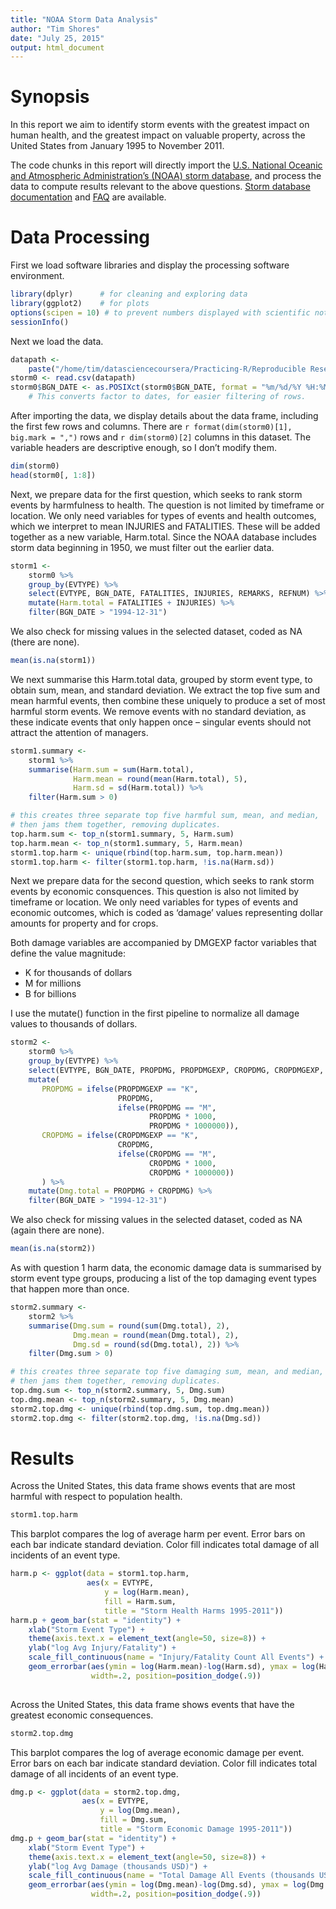 ```yaml
---
title: "NOAA Storm Data Analysis"
author: "Tim Shores"
date: "July 25, 2015"
output: html_document
---
```

# Synopsis
In this report we aim to identify storm events with the greatest impact on human health, and the greatest impact on valuable property, across the United States from January 1995 to November 2011.

The code chunks in this report will directly import the [U.S. National Oceanic and Atmospheric Administration's (NOAA) storm database](https://d396qusza40orc.cloudfront.net/repdata%2Fdata%2FStormData.csv.bz2), and process the data to compute results relevant to the above questions. [Storm database documentation](https://d396qusza40orc.cloudfront.net/repdata%2Fpeer2_doc%2Fpd01016005curr.pdf) and [FAQ](https://d396qusza40orc.cloudfront.net/repdata%2Fpeer2_doc%2FNCDC%20Storm%20Events-FAQ%20Page.pdf) are available.

# Data Processing

First we load software libraries and display the processing software environment.

```r
library(dplyr)      # for cleaning and exploring data
library(ggplot2)    # for plots
options(scipen = 10) # to prevent numbers displayed with scientific notation
sessionInfo()
```

Next we load the data.

```r
datapath <- 
    paste("/home/tim/datasciencecoursera/Practicing-R/Reproducible Research/PeerAssessment2/repdata_data_StormData.csv.bz2")
storm0 <- read.csv(datapath)
storm0$BGN_DATE <- as.POSIXct(storm0$BGN_DATE, format = "%m/%d/%Y %H:%M:%S")
    # This converts factor to dates, for easier filtering of rows.
```

After importing the data, we display details about the data frame, including the first few rows and columns. There are `r format(dim(storm0)[1], big.mark = ",")` rows and `r dim(storm0)[2]` columns in this dataset. The variable headers are descriptive enough, so I don't modify them.

```r
dim(storm0)
head(storm0[, 1:8])
```

Next, we prepare data for the first question, which seeks to rank storm events by harmfulness to health. The question is not limited by timeframe or location. We only need variables for types of events and health outcomes, which we interpret to mean INJURIES and FATALITIES. These will be added together as a new variable, Harm.total. Since the NOAA database includes storm data beginning in 1950, we must filter out the earlier data.

```r
storm1 <- 
    storm0 %>% 
    group_by(EVTYPE) %>% 
    select(EVTYPE, BGN_DATE, FATALITIES, INJURIES, REMARKS, REFNUM) %>%
    mutate(Harm.total = FATALITIES + INJURIES) %>%
    filter(BGN_DATE > "1994-12-31")
```

We also check for missing values in the selected dataset, coded as NA (there are none).

```r
mean(is.na(storm1))
```

We next summarise this Harm.total data, grouped by storm event type, to obtain sum, mean, and standard deviation. We extract the top five sum and mean harmful events, then combine these uniquely to produce a set of most harmful storm events. We remove events with no standard deviation, as these indicate events that only happen once -- singular events should not attract the attention of managers.

```r
storm1.summary <- 
    storm1 %>% 
    summarise(Harm.sum = sum(Harm.total), 
              Harm.mean = round(mean(Harm.total), 5), 
              Harm.sd = sd(Harm.total)) %>% 
    filter(Harm.sum > 0)

# this creates three separate top five harmful sum, mean, and median, 
# then jams them together, removing duplicates.
top.harm.sum <- top_n(storm1.summary, 5, Harm.sum)
top.harm.mean <- top_n(storm1.summary, 5, Harm.mean)
storm1.top.harm <- unique(rbind(top.harm.sum, top.harm.mean))
storm1.top.harm <- filter(storm1.top.harm, !is.na(Harm.sd))

```

Next we prepare data for the second question, which seeks to rank storm events by economic consquences. This question is also not limited by timeframe or location. We only need variables for types of events and economic outcomes, which is coded as 'damage' values representing dollar amounts for property and for crops. 

Both damage variables are accompanied by DMGEXP factor variables that define the value magnitude: 

- K for thousands of dollars
- M for millions
- B for billions

I use the mutate() function in the first pipeline to normalize all damage values to thousands of dollars.

```r
storm2 <- 
    storm0 %>% 
    group_by(EVTYPE) %>% 
    select(EVTYPE, BGN_DATE, PROPDMG, PROPDMGEXP, CROPDMG, CROPDMGEXP, REMARKS, REFNUM) %>%
    mutate( 
       PROPDMG = ifelse(PROPDMGEXP == "K", 
                        PROPDMG, 
                        ifelse(PROPDMG == "M", 
                               PROPDMG * 1000, 
                               PROPDMG * 1000000)),
       CROPDMG = ifelse(CROPDMGEXP == "K",
                        CROPDMG,
                        ifelse(CROPDMG == "M",
                               CROPDMG * 1000,
                               CROPDMG * 1000000))
       ) %>%
    mutate(Dmg.total = PROPDMG + CROPDMG) %>%
    filter(BGN_DATE > "1994-12-31")
```

We also check for missing values in the selected dataset, coded as NA (again there are none).

```r
mean(is.na(storm2))
```

As with question 1 harm data, the economic damage data is summarised by storm event type groups, producing a list of the top damaging event types that happen more than once.

```r
storm2.summary <- 
    storm2 %>%
    summarise(Dmg.sum = round(sum(Dmg.total), 2), 
              Dmg.mean = round(mean(Dmg.total), 2), 
              Dmg.sd = round(sd(Dmg.total), 2)) %>%
    filter(Dmg.sum > 0)

# this creates three separate top five damaging sum, mean, and median, 
# then jams them together, removing duplicates.
top.dmg.sum <- top_n(storm2.summary, 5, Dmg.sum)
top.dmg.mean <- top_n(storm2.summary, 5, Dmg.mean)
storm2.top.dmg <- unique(rbind(top.dmg.sum, top.dmg.mean))
storm2.top.dmg <- filter(storm2.top.dmg, !is.na(Dmg.sd))

```

# Results
Across the United States, this data frame shows events that are most harmful with respect to population health.

```r
storm1.top.harm
```

This barplot compares the log of average harm per event. Error bars on each bar indicate standard deviation. Color fill indicates total damage of all incidents of an event type. 

```r
harm.p <- ggplot(data = storm1.top.harm, 
                 aes(x = EVTYPE, 
                     y = log(Harm.mean), 
                     fill = Harm.sum,
                     title = "Storm Health Harms 1995-2011"))
harm.p + geom_bar(stat = "identity") +
    xlab("Storm Event Type") + 
    theme(axis.text.x = element_text(angle=50, size=8)) +
    ylab("log Avg Injury/Fatality") + 
    scale_fill_continuous(name = "Injury/Fatality Count All Events") +
    geom_errorbar(aes(ymin = log(Harm.mean)-log(Harm.sd), ymax = log(Harm.mean)+log(Harm.sd)), 
                  width=.2, position=position_dodge(.9))
  
```

Across the United States, this data frame shows events that have the greatest economic consequences.

```r
storm2.top.dmg
```

This barplot compares the log of average economic damage per event. Error bars on each bar indicate standard deviation. Color fill indicates total damage of all incidents of an event type. 

```r
dmg.p <- ggplot(data = storm2.top.dmg, 
                aes(x = EVTYPE, 
                    y = log(Dmg.mean), 
                    fill = Dmg.sum,
                    title = "Storm Economic Damage 1995-2011"))
dmg.p + geom_bar(stat = "identity") +
    xlab("Storm Event Type") + 
    theme(axis.text.x = element_text(angle=50, size=8)) +
    ylab("log Avg Damage (thousands USD)") + 
    scale_fill_continuous(name = "Total Damage All Events (thousands USD)") +
    geom_errorbar(aes(ymin = log(Dmg.mean)-log(Dmg.sd), ymax = log(Dmg.mean)+log(Dmg.sd)), 
                  width=.2, position=position_dodge(.9))
```